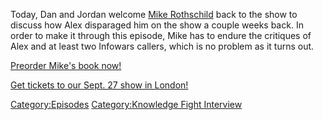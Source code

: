 {{DEFAULTSORT:
    #_EPISODE_0833:Mike Rothschild In The Hot Seat
}}{{Episode
    | title           = Mike Rothschild In The Hot Seat
    | caption         = Listen to this episode on [https://knowledgefight.libsyn.com/833-mike-rothschild-in-the-hot-seat Libsyn] [https://open.spotify.com/episode/5bjxktC95KaUsO5CJHBRTg Spotify]
    | episodeNumber   = 833
    | length          = 01:53:27
    | airDate         = July 31, 2023
    | episodeType     = [[:Category:Knowledge Fight Interview|Knowledge Fight Interview]]
    | previousEpisode = [[832: July 26, 2023]]
    | nextEpisode     = [[834: August 2, 2023]]
}}

{{Stub}}

Today, Dan and Jordan welcome [https://twitter.com/rothschildmd Mike Rothschild] back to the show to discuss how Alex disparaged him on the show a couple weeks back.  In order to make it through this episode, Mike has to endure the critiques of Alex and at least two Infowars callers, which is no problem as it turns out.

[https://bookshop.org/p/books/jewish-space-lasers-the-rothschilds-and-200-years-of-conspiracy-theories-from-waterloo-to-weather-w-eapons-mike-rothschild/19567587?ean=9781685890643 Preorder Mike's book now!]

[https://www.eventbrite.com/e/686002420707?aff=oddtdtcreator Get tickets to our Sept. 27 show in London!]

[[Category:Episodes]]
[[Category:Knowledge Fight Interview]]
